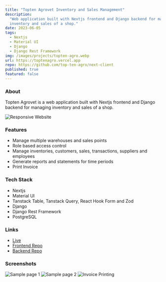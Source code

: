```yaml
---
title: "Topten Agrovet Inventory and Sales Management"
description:
  "Web application built with Nextjs frontend and Django backend for managing
  inventory and sales of a shop."
date: 2023-06-05
tags:
  - Nextjs
  - Material UI
  - Django
  - Django Rest Framework
img: /images/projects/topten-agro.webp
url: https://toptenagro.vercel.app
repo: https://github.com/top-ten-agro/next-client
published: true
featured: false
---
```


### About

Topten Agrovet is a web application built with Nextjs frontend and Django
backend for managing inventory and sales of a shop.

![Responsive Website](../../assets/projects/topten-agro-responsive.png)

### Features

- Manage multiple warehouses and sales points
- Role based access control
- Manage inventories, customers, sales, transactions, suppliers and employees
- Generate reports and statements for time periods
- Print Invoice

### Tech Stack

- Nextjs
- Material UI
- Tanstack Table, Tanstack Query, React Hook Form and Zod
- Django
- Django Rest Framework
- PostgreSQL

### Links

- [Live](https://toptenagro.vercel.app)
- [Frontend Repo](https://github.com/top-ten-agro/next-client)
- [Backend Repo](https://github.com/top-ten-agro/django-server)

### Screenshots

![Sample page 1](../../assets/projects/topten-agro-1.png)
![Sample page 2](../../assets/projects/topten-agro-2.png)
![Invoice Printing](../../assets/projects/topten-agro-3.png)
